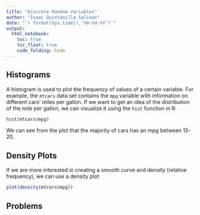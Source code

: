 ```yaml
---
title: "Discrete Random Variables"
author: "Isaac Quintanilla Salinas"
date: "`r format(Sys.time(),'%m-%d-%Y')`"
output: 
  html_notebook:
    toc: true
    toc_float: true
    code_folding: hide
---
```


## Histograms

A histogram is used to plot the frequency of values of a certain variable. For example, the `mtcars` data set contains the `mpg` variable with information on different cars' miles per gallon. If we want to get an idea of the distribution of the mile per gallon, we can visualize it using the `hist` function in R:

```r
hist(mtcars$mpg)
```

We can see from the plot that the majority of cars has an mpg between 15-20.

## Density Plots

If we are more interested in creating a smooth curve and density (relative frequency), we can use a density plot

```r
plot(density(mtcars$mpg))
```

## Problems
